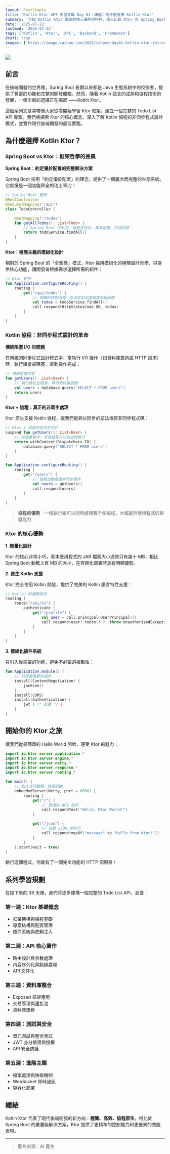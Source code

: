 ```yaml
---
layout: PostSimple
title: 'Kotlin Ktor API 開發實戰 Day 01：緣起：為什麼選擇 Kotlin Ktor'
summary: '介紹 Kotlin Ktor 框架的核心優勢與特色，深入比較 Ktor 與 Spring Boot 的差異，探討 Kotlin 協程的非同步程式設計優勢，以及 Ktor 輕量化設計帶來的開發效益'
date: '2025-07-22'
lastmod: '2025-07-22'
tags: ['Kotlin', 'Ktor', 'API', 'Backend', 'Framework']
draft: true
images: ['https://image.cashwu.com/2025/ithome/day01-kotlin-ktor-introduction/01.webp']
---
```


![](https://image.cashwu.com/2025/ithome/day01-kotlin-ktor-introduction/01.webp)

## 前言

在後端開發的世界裡，Spring Boot 長期以來都是 Java 生態系統中的佼佼者，提供了豐富的功能和完整的開發體驗。然而，隨著 Kotlin 語言的成熟和協程技術的發展，一個全新的選擇正在崛起 ——Kotlin Ktor。

這個系列文章將帶領大家從零開始學習 Ktor 框架，建立一個完整的 Todo List API 專案。我們將探索 Ktor 的核心概念、深入了解 Kotlin 協程的非同步程式設計模式，並實作現代後端開發的最佳實務。

## 為什麼選擇 Kotlin Ktor？

### Spring Boot vs Ktor：框架哲學的差異

**Spring Boot：約定優於配置的完整解決方案**

Spring Boot 採用「約定優於配置」的理念，提供了一個龐大而完整的生態系統。它就像是一個功能齊全的瑞士軍刀：

```kotlin
// Spring Boot 範例
@RestController
@RequestMapping("/api")
class TodoController {

    @GetMapping("/todos")
    fun getAllTodos(): List<Todo> {
        // Spring Boot 的約定：自動序列化、異常處理、日誌記錄
        return todoService.findAll()
    }
}
```

**Ktor：極簡主義的模組化設計**

相對於 Spring Boot 的「全家桶」模式，Ktor 採用模組化的極簡設計哲學，只提供核心功能，讓開發者根據需求選擇所需的組件：

```kotlin
// Ktor 範例
fun Application.configureRouting() {
    routing {
        get("/api/todos") {
            // 明確的控制流程：你決定如何處理請求和回應
            val todos = todoService.findAll()
            call.respond(HttpStatusCode.OK, todos)
        }
    }
}
```

### Kotlin 協程：非同步程式設計的革命

**傳統阻塞 I/O 的問題**

在傳統的同步程式設計模式中，當執行 I/O 操作（如資料庫查詢或 HTTP 請求）時，執行緒會被阻塞，直到操作完成：

```kotlin
// 傳統阻塞方式
fun getUsers(): List<User> {
    // 執行緒在此阻塞，等待資料庫回應
    val users = database.query("SELECT * FROM users")
    return users
}
```

**Ktor + 協程：真正的非同步處理**

Ktor 原生支援 Kotlin 協程，讓我們能夠以同步的語法撰寫非同步程式碼：

```kotlin
// Ktor + 協程的非同步方式
suspend fun getUsers(): List<User> {
    // 非阻塞操作：其他協程可以在此時執行
    return withContext(Dispatchers.IO) {
        database.query("SELECT * FROM users")
    }
}

fun Application.configureRouting() {
    routing {
        get("/users") {
            // 協程自動處理非同步操作
            val users = getUsers()
            call.respond(users)
        }
    }
}
```

> **協程的優勢**：一個執行緒可以同時處理數千個協程，大幅提升應用程式的併發能力

### Ktor 的核心優勢

**1. 輕量化設計**

Ktor 的核心非常小巧，基本應用程式的 JAR 檔案大小通常只有幾十 MB，相比 Spring Boot 動輒上百 MB 的大小，在容器化部署時具有明顯優勢。

**2. 原生 Kotlin 支援**

Ktor 完全使用 Kotlin 開發，提供了完美的 Kotlin 語言特性支援：

```kotlin
// Kotlin 的優雅語法
routing {
    route("/api/v1") {
        authenticate {
            get("/profile") {
                val user = call.principal<UserPrincipal>()
                call.respond(user?.toDto() ?: throw UnauthorizedException())
            }
        }
    }
}
```

**3. 模組化插件系統**

只引入你需要的功能，避免不必要的複雜性：

```kotlin
fun Application.module() {
    // 只安裝需要的插件
    install(ContentNegotiation) {
        jackson()
    }
    install(CORS)
    install(Authentication) {
        jwt { /* 配置 */ }
    }
}
```

## 開始你的 Ktor 之旅

讓我們從最簡單的 Hello World 開始，感受 Ktor 的魅力：

```kotlin
import io.ktor.server.application.*
import io.ktor.server.engine.*
import io.ktor.server.netty.*
import io.ktor.server.response.*
import io.ktor.server.routing.*

fun main() {
    // 嵌入式伺服器，快速啟動
    embeddedServer(Netty, port = 8080) {
        routing {
            get("/") {
                // 簡潔的 API 設計
                call.respondText("Hello, Ktor World!")
            }

            get("/json") {
                // 自動 JSON 序列化
                call.respond(mapOf("message" to "Hello from Ktor!"))
            }
        }
    }.start(wait = true)
}
```

執行這個程式，你就有了一個完全功能的 HTTP 伺服器！

## 系列學習規劃

在接下來的 38 天裡，我們將逐步建構一個完整的 Todo List API，涵蓋：

### 第一週：Ktor 基礎概念

- 框架架構與協程基礎
- 專案結構與配置管理
- 插件系統與依賴注入

### 第二週：API 核心實作

- 路由設計與參數處理
- 內容序列化與錯誤處理
- API 文件化

### 第三週：資料庫整合

- Exposed 框架應用
- 交易管理與連接池
- 資料庫遷移

### 第四週：測試與安全

- 單元測試與整合測試
- JWT 身分驗證與授權
- API 安全防護

### 第五週：進階主題

- 檔案處理與快取機制
- WebSocket 即時通訊
- 容器化部署

## 總結

Kotlin Ktor 代表了現代後端開發的新方向：**極簡、高效、協程原生**。相比於 Spring Boot 的重量級解決方案，Ktor 提供了更精準的控制能力和更優異的效能表現。

---

> 圖片來源：AI 產生
